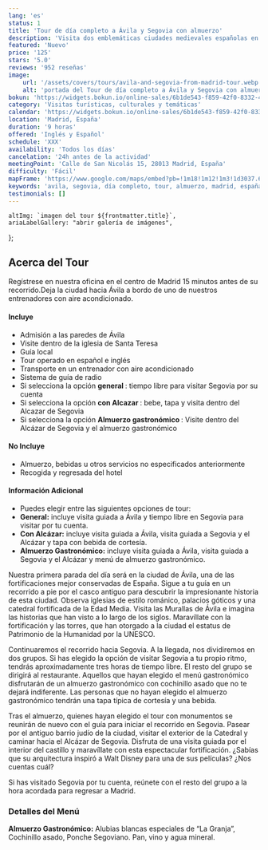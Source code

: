 ```yaml
---
lang: 'es'
status: 1
title: 'Tour de día completo a Ávila y Segovia con almuerzo'
description: 'Visita dos emblemáticas ciudades medievales españolas en un día. Admira las murallas medievales en Ávila y descubre la historia detrás de muchas.'
featured: 'Nuevo'
price: '125'
stars: '5.0'
reviews: '952 reseñas'
image:
    url: '/assets/covers/tours/avila-and-segovia-from-madrid-tour.webp'
    alt: 'portada del Tour de día completo a Ávila y Segovia con almuerzo'
bokun: 'https://widgets.bokun.io/online-sales/6b1de543-f859-42f0-8332-446d14d349f4/experience/846563?partialView=1'
category: 'Visitas turísticas, culturales y temáticas'
calendar: 'https://widgets.bokun.io/online-sales/6b1de543-f859-42f0-8332-446d14d349f4/experience-calendar/846563'
location: 'Madrid, España'
duration: '9 horas'
offered: 'Inglés y Español'
schedule: 'XXX'
availability: 'Todos los días'
cancelation: '24h antes de la actividad'
meetingPoint: 'Calle de San Nicolás 15, 28013 Madrid, España'
difficulty: 'Fácil'
mapFrame: 'https://www.google.com/maps/embed?pb=!1m18!1m12!1m3!1d3037.6486732638714!2d-3.7145593241225603!3d40.416633155645336!2m3!1f0!2f0!3f0!3m2!1i1024!2i768!4f13.1!3m3!1m2!1s0xd42296fa427a647%3A0x4f757529951b6d8f!2sC.%20de%20San%20Nicol%C3%A1s%2C%2015%2C%20Centro%2C%2028013%20Madrid%2C%20Espa%C3%B1a!5e0!3m2!1ses-419!2smx!4v1709584160025!5m2!1ses-419!2smx'
keywords: 'avila, segovia, día completo, tour, almuerzo, madrid, españa'
testimonials: []
---
```




    altImg: `imagen del tour ${frontmatter.title}`,
    ariaLabelGallery: "abrir galería de imágenes",
};

<SliderGallery 
    client:load 
    images={arrayImages} 
    accessibility={accessibility}
/>

<h2 class="text-3xl md:text-4xl font-extrabold mb-4 text-red-700"> Acerca del Tour</h2>

<p class="text-lg text-justify my-5"> Regístrese en nuestra oficina en el centro de Madrid 15 minutos antes de su recorrido.Deja la ciudad hacia Ávila a bordo de uno de nuestros entrenadores con aire acondicionado.</p>

<div class="flex flex-wrap gap-y-5 my-5">
    <div class="w-full md:w-1/2 md:pr-5">
        <h4 class="text-2xl font-bold mb-4 text-sky-800">Incluye</h4>
        <ul class="text-lg space-y-4">
            <li><i class="at-check-circle text-green-500"></i> Admisión a las paredes de Ávila</li>
            <li><i class="at-check-circle text-green-500"></i> Visite dentro de la iglesia de Santa Teresa</li>
            <li><i class="at-check-circle text-green-500"></i> Guía local</li>
            <li><i class="at-check-circle text-green-500"></i> Tour operado en español e inglés </li>
            <li><i class="at-check-circle text-green-500"></i> Transporte en un entrenador con aire acondicionado </li>
            <li><i class="at-check-circle text-green-500"></i> Sistema de guía de radio</li>
            <li><i class="at-check-circle text-green-500"></i> Si selecciona la opción <strong> general </strong>: tiempo libre para visitar Segovia por su cuenta </li>
            <li><i class="at-check-circle text-green-500"></i> Si selecciona la opción <strong> con Alcazar </strong>: bebe, tapa y visita dentro del Alcazar de Segovia </li>
            <li><i class="at-check-circle text-green-500"></i> Si selecciona la opción <strong> Almuerzo gastronómico </strong>: Visite dentro del Alcázar de Segovia y el almuerzo gastronómico </li>
        </ul>
    </div>
    <div class="w-full md:w-1/2 md:pr-5">
        <h4 class="text-2xl font-bold mb-4 text-sky-800">No Incluye</h4>
        <ul class="text-lg space-y-4">
            <li><i class="at-xmark-circle text-red-500"></i> Almuerzo, bebidas u otros servicios no especificados anteriormente</li>
            <li><i class="at-xmark-circle text-red-500"></i> Recogida y regresada del hotel </li>
        </ul>
    </div>
    <div class="w-full md:pr-5">
        <h4 class="text-2xl font-bold mb-4 text-sky-800">Información Adicional</h4>
        <ul class="text-lg space-y-4">
            <li><i class="at-info-circle text-sky-500"></i> Puedes elegir entre las siguientes opciones de tour:</li>
            <li><i class="at-info-circle text-sky-500"></i> <strong>General:</strong> incluye visita guiada a Ávila y tiempo libre en Segovia para visitar por tu cuenta.</li>
            <li><i class="at-info-circle text-sky-500"></i> <strong>Con Alcázar:</strong> incluye visita guiada a Ávila, visita guiada a Segovia y el Alcázar y tapa con bebida de cortesía.</li>
            <li><i class="at-info-circle text-sky-500"></i> <strong>Almuerzo Gastronómico:</strong> incluye visita guiada a Ávila, visita guiada a Segovia y el Alcázar y menú de almuerzo gastronómico.</li>
        </ul>
    </div>
</div>

<p class="text-lg text-justify my-5"> Nuestra primera parada del día será en la ciudad de Ávila, una de las fortificaciones mejor conservadas de España. 
Sigue a tu guía en un recorrido a pie por el casco antiguo para descubrir la impresionante historia de esta ciudad. Observa iglesias de estilo románico, 
palacios góticos y una catedral fortificada de la Edad Media. Visita las Murallas de Ávila e imagina las historias que han visto a lo largo de los siglos. 
Maravíllate con la fortificación y las torres, que han otorgado a la ciudad el estatus de Patrimonio de la Humanidad por la UNESCO.</p>

<p class="text-lg text-justify my-5"> Continuaremos el recorrido hacia Segovia. A la llegada, nos dividiremos en dos grupos. Si has elegido la opción 
de visitar Segovia a tu propio ritmo, tendrás aproximadamente tres horas de tiempo libre. El resto del grupo se dirigirá al restaurante. Aquellos que 
hayan elegido el menú gastronómico disfrutarán de un almuerzo gastronómico con cochinillo asado que no te dejará indiferente. Las personas que no hayan 
elegido el almuerzo gastronómico tendrán una tapa típica de cortesía y una bebida.</p>

<p class="text-lg text-justify my-5"> Tras el almuerzo, quienes hayan elegido el tour con monumentos se reunirán de nuevo con el guía para iniciar el 
recorrido en Segovia. Pasear por el antiguo barrio judío de la ciudad, visitar el exterior de la Catedral y caminar hacia el Alcázar de Segovia. 
Disfruta de una visita guiada por el interior del castillo y maravíllate con esta espectacular fortificación. ¿Sabías que su arquitectura inspiró 
a Walt Disney para una de sus películas? ¿Nos cuentas cuál?</p>

<p class="text-lg text-justify my-5"> Si has visitado Segovia por tu cuenta, reúnete con el resto del grupo a la hora acordada para regresar a Madrid.  </p>

<h3 class="text-2xl md:text-3xl font-bold text-sky-800"> Detalles del Menú</h3>

<p class="text-lg text-justify my-5"> <b>Almuerzo Gastronómico:</b> Alubias blancas especiales de “La Granja”, Cochinillo asado, Ponche Segoviano. 
Pan, vino y agua mineral.</p> 
